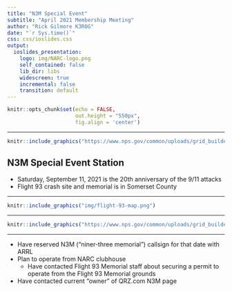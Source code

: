 ```yaml
---
title: "N3M Special Event"
subtitle: "April 2021 Membership Meeting"
author: "Rick Gilmore K3ROG"
date: "`r Sys.time()`"
css: css/ioslides.css
output:
  ioslides_presentation:
    logo: img/NARC-logo.png
    self_contained: false
    lib_dir: libs
    widescreen: true
    incremental: false
    transition: default
---
```


```r
knitr::opts_chunk$set(echo = FALSE,
                      out.height = "550px",
                      fig.align = 'center')
```

---

```r
knitr::include_graphics("https://www.nps.gov/common/uploads/grid_builder/flni/crop1_1/1044574A-CD27-8808-3295FA9D1A449A42.jpg?width=640&quality=90&mode=crop")
```

## N3M Special Event Station

- Saturday, September 11, 2021 is the 20th anniversary of the 9/11 attacks
- Flight 93 crash site and memorial is in Somerset County

---

```r
knitr::include_graphics("img/flight-93-map.png")
```

---

```r
knitr::include_graphics("https://www.nps.gov/common/uploads/grid_builder/flni/crop1_1/CF7ADC5E-1DD8-B71B-0B50B3A2EC13EC78.jpg?width=640&quality=90&mode=crop")
```

---

- Have reserved N3M ("niner-three memorial") callsign for that date with ARRL
- Plan to operate from NARC clubhouse
    - Have contacted Flight 93 Memorial staff about securing a permit to operate from the Flight 93 Memorial grounds
- Have contacted current "owner" of QRZ.com N3M page

